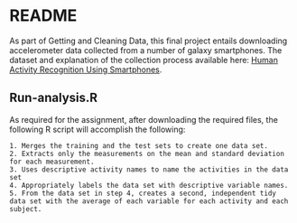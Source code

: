 


# README 

As part of Getting and Cleaning Data, this final project entails downloading accelerometer data collected from a number of galaxy smartphones. The dataset and explanation of the collection process available here: 
[Human Activity Recognition Using Smartphones](http://archive.ics.uci.edu/ml/datasets/Human+Activity+Recognition+Using+Smartphones).


## Run-analysis.R

As required for the assignment, after downloading the required files, the following R script will accomplish the following:

	1. Merges the training and the test sets to create one data set.
	2. Extracts only the measurements on the mean and standard deviation for each measurement.
	3. Uses descriptive activity names to name the activities in the data set
	4. Appropriately labels the data set with descriptive variable names.
	5. From the data set in step 4, creates a second, independent tidy data set with the average of each variable for each activity and each subject.
  

